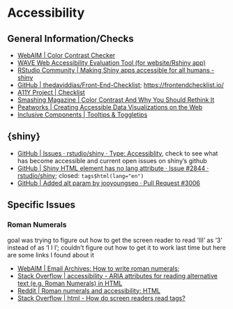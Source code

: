 # Accessibility 

## General Information/Checks

- [WebAIM | Color Contrast Checker](https://webaim.org/resources/contrastchecker/)
- [WAVE Web Accessibility Evaluation Tool (for website/Rshiny app)](https://wave.webaim.org/)
- [RStudio Community | Making Shiny apps accessible for all humans - shiny](https://community.rstudio.com/t/making-shiny-apps-accessible-for-all-humans/8458/2)
- [GitHub | thedaviddias/Front-End-Checklist](https://github.com/thedaviddias/Front-End-Checklist); [https://frontendchecklist.io/](Check List)  
- [A11Y Project | Checklist](https://www.a11yproject.com/checklist/#content)
- [Smashing Magazine | Color Contrast And Why You Should Rethink It](https://www.smashingmagazine.com/2014/10/color-contrast-tips-and-tools-for-accessibility/)  
- [Peatworks | Creating Accessible Data Visualizations on the Web ](https://www.peatworks.org/creating-accessible-data-visualizations-on-the-web/?utm_source=govdelivery&utm_medium=email&utm_campaign=ODEP_Newsletter_11-06)
- [Inclusive Components | Tooltips & Toggletips](https://inclusive-components.design/tooltips-toggletips/)


## {shiny} 

- [GitHub | Issues · rstudio/shiny · Type: Accessiblity](https://github.com/rstudio/shiny/issues?q=label%3A%22Type%3A+Accessibility%22), check to see what has become accessible and current open issues on shiny's github
- [GitHub | Shiny HTML element has no lang attribute · Issue #2844 · rstudio/shiny](https://github.com/rstudio/shiny/issues/2844);  closed: `tags$html(lang="en")`  
- [GitHub | Added alt param by jooyoungseo · Pull Request #3006](https://github.com/rstudio/shiny/pull/3006)


## Specific Issues 

### Roman Numerals 

goal was trying to figure out how to get the screen reader to read 'III' as '3' instead of as 'I I I'; couldn't figure out how to get it to work last time but here are some links I found about it

- [WebAIM | Email Archives: How to write roman numerals](https://webaim.org/discussion/mail_thread?thread=5075);  
- [Stack Overflow | accessibility - ARIA attributes for reading alternative text (e.g. Roman Numerals) in HTML ](https://stackoverflow.com/questions/28784889/aria-attributes-for-reading-alternative-text-e-g-roman-numerals-in-html)
- [Reddit | Roman numerals and accessibility: HTML](https://www.reddit.com/r/HTML/comments/2nhiht/roman_numerals_and_accessibility/)
- [Stack Overflow | html - How do screen readers read <abbr> tags?](https://stackoverflow.com/questions/45776312/how-do-screen-readers-read-abbr-tags)
 



